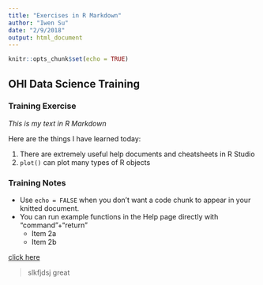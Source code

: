 ```yaml
---
title: "Exercises in R Markdown"
author: "Iwen Su"
date: "2/9/2018"
output: html_document
---
```


```r
knitr::opts_chunk$set(echo = TRUE)
```

## OHI Data Science Training

### Training Exercise
*This is my text in R Markdown*

Here are the things I have learned today:

1. There are extremely useful help documents and cheatsheets in R Studio
2. `plot()` can plot many types of R objects


### Training Notes

* Use `echo = FALSE` when you don't want a code chunk to appear in your knitted document.
* You can run example functions in the Help page directly with "command"+"return"
    + Item 2a
    + Item 2b
    
    
[click here](http://ohi-science.org/data-science-training/rstudio.html#rmarkdown)


> slkfjdsj
> great
